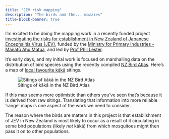 ```yaml
---
title: "JEV risk mapping"
description: "The birds and the... mozzies"
title-block-banner: true
---
```


I'm excited to be doing the mapping work in a recently funded project [investigating the risks for establishment in New Zealand of Japanese Encephalitis Virus (JEV)](https://www.rnz.co.nz/news/national/519222/mpi-to-research-deadly-virus-that-poses-increasing-threat-to-nz){target="blank"}, funded by the [Ministry for Primary Industries - Manatū Ahu Matua](https://www.mpi.govt.nz){target="blank"}, and led by [Prof Phil Lester](https://people.wgtn.ac.nz/Phil.Lester){target="blank"}.

It's early days, and my initial work is focused on marshalling data on the distribution of bird species using the recently compiled [NZ Bird Atlas](https://ebird.org/atlasnz/about){target="blank"}. Here's a map of [local favourite kākā](https://www.rnz.co.nz/news/national/529207/wellington-s-native-bird-numbers-continue-to-soar){target="blank"} sitings. 

![Sitings of kākā in the NZ Bird Atlas](kaka-map.png)

If this map seems more optimistic than others you've seen that's because it is derived from raw sitings. Translating that information into more reliable 'range' maps is one aspect of the work we need to consider.

The reason where the birds are matters in this project is that establishment of JEV in New Zealand is most likely to occur as a result of it circulating in some bird populations (likely _not_ kākā) from which mosquitoes might then pass it on to other populations.
